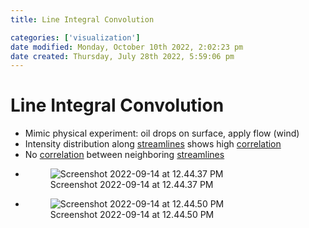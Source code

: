 ```yaml
---
title: Line Integral Convolution

categories: ['visualization']
date modified: Monday, October 10th 2022, 2:02:23 pm
date created: Thursday, July 28th 2022, 5:59:06 pm
---
```


# Line Integral Convolution
- Mimic physical experiment: oil drops on surface, apply flow (wind)
- Intensity distribution along [streamlines](streamlines.qmd) shows high [correlation](Correlation.qmd)
- No [correlation](Correlation.qmd) between neighboring [streamlines](streamlines.qmd)
- ![Screenshot 2022-09-14 at 12.44.37 PM](images/Screenshot%202022-09-14%20at%2012.44.37%20PM.png)
- ![Screenshot 2022-09-14 at 12.44.50 PM](images/Screenshot%202022-09-14%20at%2012.44.50%20PM.png)



